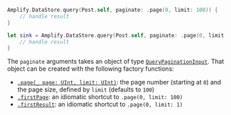 <BlockSwitcher>

<Block name="Listener (iOS 11+)">

```swift
Amplify.DataStore.query(Post.self, paginate: .page(0, limit: 100)) {
    // handle result
}
```

</Block>

<Block name="Combine (iOS 13+)">

```swift
let sink = Amplify.DataStore.query(Post.self, paginate: .page(0, limit: 100)).sink {
    // handle result
}
```

</Block>

</BlockSwitcher>

The `paginate` arguments takes an object of type [`QueryPaginationInput`](https://aws-amplify.github.io/amplify-swift/docs/Structs/QueryPaginationInput.html). That object can be created with the following factory functions:

- [`.page(_ page: UInt, limit: UInt)`](https://aws-amplify.github.io/amplify-swift/docs/Structs/QueryPaginationInput.html#/s:7Amplify20QueryPaginationInputV4page_5limitACSu_SutFZ): the page number (starting at `0`) and the page size, defined by `limit` (defaults to `100`)
- [`.firstPage`](https://aws-amplify.github.io/amplify-swift/docs/Structs/QueryPaginationInput.html#/s:7Amplify20QueryPaginationInputV9firstPageACvpZ): an idiomatic shortcut to `.page(0, limit: 100)`
- [`.firstResult`](https://aws-amplify.github.io/amplify-swift/docs/Structs/QueryPaginationInput.html#/s:7Amplify20QueryPaginationInputV11firstResultACvpZ): an idiomatic shortcut to `.page(0, limit: 1)`
